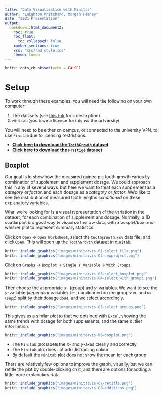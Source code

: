 ```yaml
---
title: "Data Visualisation with Minitab"
author: "Leighton Pritchard, Morgan Feeney"
date: "2021 Presentation"
output: 
  bookdown::html_document2:
    toc: true
    toc_float:
      toc_collapsed: false
    number_sections: true
    css: "css/rmd_style.css"
    theme: lumen
---
```


```r
knitr::opts_chunk$set(echo = FALSE)
```

<div id="summary">
</div>

# Setup

To work through these examples, you will need the following on your own computer:

1. The datasets (see [this link](./workshop-visualisation.html) for a description)
2. `Minitab` (you have a licence for this *via* the university)

<div id="warning">
You will need to be either on campus, or connected to the university VPN, to use `Minitab` due to licensing restrictions.
</div>

<div id="note">
- [**Click here to download the `ToothGrowth` dataset**](https://raw.githubusercontent.com/sipbs-compbiol/BM432/2021/notebooks/data/toothgrowth.csv)
- [**Click here to download the `Prestige` dataset**](https://raw.githubusercontent.com/sipbs-compbiol/BM432/2021/notebooks/data/prestige.csv)
</div>

## Boxplot

Our goal is to show how the measured guinea pig tooth growth varies by combination of supplement and supplement dosage. We could approach this in any of several ways, but here we want to treat each supplement as a _category_ or _factor_, and each dosage as a _category_ or _factor_. We'd like to see the distribution of measured tooth lengths _conditioned_ on these explanatory variables.

What we're looking for is a visual representation of the variation in the dataset, for each combination of supplement and dosage. Normally, a 1D scatterplot is a good way to visualise the raw data, with a boxplot/box-and-whisker plot to represent summary statistics.

Click on `Open` $\rightarrow$ `Open Worksheet`, select the `toothgrowth.csv` data file, and click `Open`. This will open up the `ToothGrowth` dataset in `Minitab`.

```r
knitr::include_graphics("images/minitabvis-01-select_file.png")
knitr::include_graphics("images/minitabvis-02-newproject.png")
```

Click on `Graphs` $\rightarrow$ `Boxplot` $\rightarrow$ `Single Y Variable` $\rightarrow$ `With Groups`.

```r
knitr::include_graphics("images/minitabvis-03-select_boxplot.png")
knitr::include_graphics("images/minitabvis-04-select_with_groups.png")
```

Then choose the appropriate $x$- (group) and $y$-variables. We want to see the $y$-variable (_dependent_ variable) `len`, conditioned on the groups: `VC` and `OJ` (`supp`) split by their dosage `dose`, and we select accordingly.

```r
knitr::include_graphics("images/minitabvis-05-select_groups.png")
```

This gives us a similar plot to that we obtained with `Excel`, showing the same trends with dosage for both supplements, and the same outlier information.


```r
knitr::include_graphics("images/minitabvis-06-boxplot.png")
```

<div id="note">
- The `Minitab` plot labels the $x$- and $y$-axes clearly and correctly.
- The `Minitab` plot does not add distracting colour
- By default the `Minitab` plot does not show the mean for each group
</div>

There are relatively few options to improve the graph, visually, but we can retitle the plot by double-clicking on it, and there are options for adding a little more explanatory data.

```r
knitr::include_graphics("images/minitabvis-07-retitle.png")
knitr::include_graphics("images/minitabvis-08-additions.png")
```